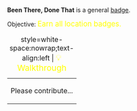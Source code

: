 '''Been There, Done That''' is a general [[Badges|badge]].

Objective: <big style="color:yellow">Earn all location badges.</big>

{| class="mw-collapsible mw-collapsed"
|+ style=white-space:nowrap;text-align:left | <big style="color:yellow">💡 Walkthrough</big>
|-
| Please contribute...
|}